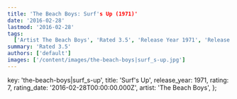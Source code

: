 ```yaml
---
title: 'The Beach Boys: Surf's Up (1971)'
date: '2016-02-28'
lastmod: '2016-02-28'
tags:
  ['Artist The Beach Boys', 'Rated 3.5', 'Release Year 1971', 'Release Decade 1970']
summary: 'Rated 3.5'
authors: ['default']
images: ['/content/images/the-beach-boys|surf_s-up.jpg']
---
```


  key: 'the-beach-boys|surf_s-up',
  title: 'Surf's Up',
  release_year: 1971,
  rating: 7,
  rating_date: '2016-02-28T00:00:00.000Z',
  artist: 'The Beach Boys',
};

<MusicRating data={data} />

